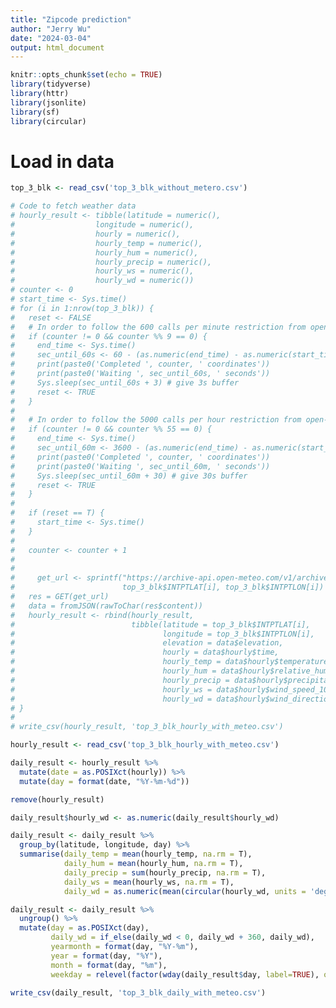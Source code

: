 ```yaml
---
title: "Zipcode prediction"
author: "Jerry Wu"
date: "2024-03-04"
output: html_document
---
```


```r
knitr::opts_chunk$set(echo = TRUE)
library(tidyverse)
library(httr)
library(jsonlite)
library(sf)
library(circular)
```

# Load in data
```r
top_3_blk <- read_csv('top_3_blk_without_metero.csv')
```

```r
# Code to fetch weather data
# hourly_result <- tibble(latitude = numeric(),
#                  longitude = numeric(),
#                  hourly = numeric(),
#                  hourly_temp = numeric(),
#                  hourly_hum = numeric(),
#                  hourly_precip = numeric(),
#                  hourly_ws = numeric(),
#                  hourly_wd = numeric())
# counter <- 0
# start_time <- Sys.time()
# for (i in 1:nrow(top_3_blk)) {
#   reset <- FALSE
#   # In order to follow the 600 calls per minute restriction from open-meteo
#   if (counter != 0 && counter %% 9 == 0) {
#     end_time <- Sys.time()
#     sec_until_60s <- 60 - (as.numeric(end_time) - as.numeric(start_time))
#     print(paste0('Completed ', counter, ' coordinates'))
#     print(paste0('Waiting ', sec_until_60s, ' seconds'))
#     Sys.sleep(sec_until_60s + 3) # give 3s buffer
#     reset <- TRUE
#   }
#   
#   # In order to follow the 5000 calls per hour restriction from open-meteo
#   if (counter != 0 && counter %% 55 == 0) {
#     end_time <- Sys.time()
#     sec_until_60m <- 3600 - (as.numeric(end_time) - as.numeric(start_time))
#     print(paste0('Completed ', counter, ' coordinates'))
#     print(paste0('Waiting ', sec_until_60m, ' seconds'))
#     Sys.sleep(sec_until_60m + 30) # give 30s buffer
#     reset <- TRUE
#   }
#   
#   if (reset == T) {
#     start_time <- Sys.time()
#   }
#   
#   counter <- counter + 1
#   
#   
#     get_url <- sprintf("https://archive-api.open-meteo.com/v1/archive?latitude=%s&longitude=%s&start_date=2018-01-01&end_date=2022-12-31&hourly=temperature_2m,relative_humidity_2m,precipitation,wind_speed_10m,wind_direction_10m&temperature_unit=fahrenheit&wind_speed_unit=mph&precipitation_unit=inch&timezone=America%%2FLos_Angeles",
#                        top_3_blk$INTPTLAT[i], top_3_blk$INTPTLON[i])
#   res = GET(get_url)
#   data = fromJSON(rawToChar(res$content))
#   hourly_result <- rbind(hourly_result, 
#                          tibble(latitude = top_3_blk$INTPTLAT[i],
#                                 longitude = top_3_blk$INTPTLON[i],
#                                 elevation = data$elevation,
#                                 hourly = data$hourly$time,
#                                 hourly_temp = data$hourly$temperature_2m,
#                                 hourly_hum = data$hourly$relative_humidity_2m,
#                                 hourly_precip = data$hourly$precipitation,
#                                 hourly_ws = data$hourly$wind_speed_10m,
#                                 hourly_wd = data$hourly$wind_direction_10m))
# }
# 
# write_csv(hourly_result, 'top_3_blk_hourly_with_meteo.csv')
```

```r
hourly_result <- read_csv('top_3_blk_hourly_with_meteo.csv')

daily_result <- hourly_result %>%
  mutate(date = as.POSIXct(hourly)) %>%
  mutate(day = format(date, "%Y-%m-%d"))

remove(hourly_result)

daily_result$hourly_wd <- as.numeric(daily_result$hourly_wd)

daily_result <- daily_result %>%
  group_by(latitude, longitude, day) %>%
  summarise(daily_temp = mean(hourly_temp, na.rm = T),
            daily_hum = mean(hourly_hum, na.rm = T),
            daily_precip = sum(hourly_precip, na.rm = T),
            daily_ws = mean(hourly_ws, na.rm = T),
            daily_wd = as.numeric(mean(circular(hourly_wd, units = 'degrees'), na.rm=TRUE)))

daily_result <- daily_result %>%
  ungroup() %>%
  mutate(day = as.POSIXct(day),
         daily_wd = if_else(daily_wd < 0, daily_wd + 360, daily_wd),
         yearmonth = format(day, "%Y-%m"),
         year = format(day, "%Y"),
         month = format(day, "%m"),
         weekday = relevel(factor(wday(daily_result$day, label=TRUE), ordered = FALSE), ref = "Sun"))

write_csv(daily_result, 'top_3_blk_daily_with_meteo.csv')
```

